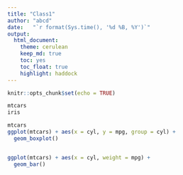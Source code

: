 ```yaml
---
title: "Class1"
author: "abcd"
date:   "`r format(Sys.time(), '%d %B, %Y')`"
output: 
  html_document:
    theme: cerulean
    keep_md: true
    toc: yes
    toc_float: true
    highlight: haddock
---
```


```r
knitr::opts_chunk$set(echo = TRUE)
```



```r
mtcars
iris
```
```r
mtcars
ggplot(mtcars) + aes(x = cyl, y = mpg, group = cyl) +
  geom_boxplot()


ggplot(mtcars) + aes(x = cyl, weight = mpg) +
  geom_bar()

```

